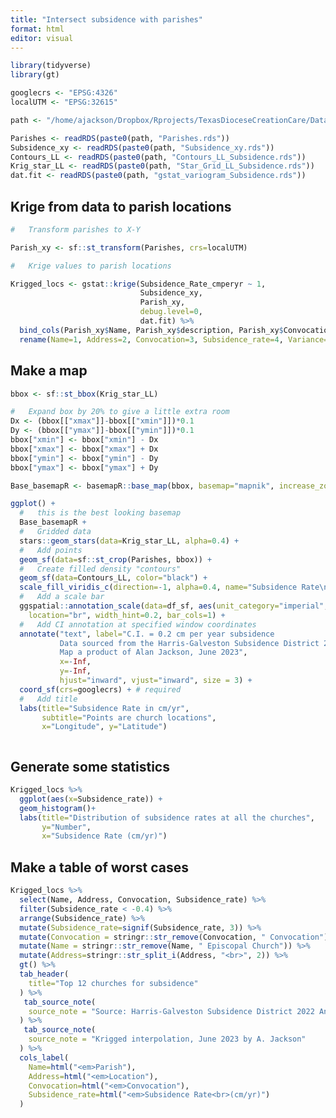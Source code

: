 ```yaml
---
title: "Intersect subsidence with parishes"
format: html
editor: visual
---
```



```r

library(tidyverse)
library(gt)

googlecrs <- "EPSG:4326"
localUTM <- "EPSG:32615"

path <- "/home/ajackson/Dropbox/Rprojects/TexasDioceseCreationCare/Data/"

Parishes <- readRDS(paste0(path, "Parishes.rds"))
Subsidence_xy <- readRDS(paste0(path, "Subsidence_xy.rds"))
Contours_LL <- readRDS(paste0(path, "Contours_LL_Subsidence.rds"))
Krig_star_LL <- readRDS(paste0(path, "Star_Grid_LL_Subsidence.rds"))
dat.fit <- readRDS(paste0(path, "gstat_variogram_Subsidence.rds"))


```

##    Krige from data to parish locations

```r

#   Transform parishes to X-Y

Parish_xy <- sf::st_transform(Parishes, crs=localUTM)

#   Krige values to parish locations

Krigged_locs <- gstat::krige(Subsidence_Rate_cmperyr ~ 1,
                             Subsidence_xy,
                             Parish_xy,
                             debug.level=0,
                             dat.fit) %>% 
  bind_cols(Parish_xy$Name, Parish_xy$description, Parish_xy$Convocation, .) %>% 
  rename(Name=1, Address=2, Convocation=3, Subsidence_rate=4, Variance=5)


```

##   Make a map

```r

bbox <- sf::st_bbox(Krig_star_LL)

#   Expand box by 20% to give a little extra room
Dx <- (bbox[["xmax"]]-bbox[["xmin"]])*0.1
Dy <- (bbox[["ymax"]]-bbox[["ymin"]])*0.1
bbox["xmin"] <- bbox["xmin"] - Dx
bbox["xmax"] <- bbox["xmax"] + Dx
bbox["ymin"] <- bbox["ymin"] - Dy
bbox["ymax"] <- bbox["ymax"] + Dy

Base_basemapR <- basemapR::base_map(bbox, basemap="mapnik", increase_zoom=2)

ggplot() +
  #   this is the best looking basemap
  Base_basemapR +
  #   Gridded data
  stars::geom_stars(data=Krig_star_LL, alpha=0.4) +  
  #   Add points
  geom_sf(data=sf::st_crop(Parishes, bbox)) +
  #   Create filled density "contours" 
  geom_sf(data=Contours_LL, color="black") +
  scale_fill_viridis_c(direction=-1, alpha=0.4, name="Subsidence Rate\n(cm/yr)") +
  #   Add a scale bar
  ggspatial::annotation_scale(data=df_sf, aes(unit_category="imperial", style="ticks"),
    location="br", width_hint=0.2, bar_cols=1) +
  #   Add CI annotation at specified window coordinates
  annotate("text", label="C.I. = 0.2 cm per year subsidence
           Data sourced from the Harris-Galveston Subsidence District 2022 Annual Groundwater Report
           Map a product of Alan Jackson, June 2023", 
           x=-Inf, 
           y=-Inf,
           hjust="inward", vjust="inward", size = 3) +
  coord_sf(crs=googlecrs) + # required 
  #   Add title
  labs(title="Subsidence Rate in cm/yr",
       subtitle="Points are church locations",
       x="Longitude", y="Latitude")



```

##    Generate some statistics

```r

Krigged_locs %>% 
  ggplot(aes(x=Subsidence_rate)) +
  geom_histogram()+
  labs(title="Distribution of subsidence rates at all the churches",
       y="Number",
       x="Subsidence Rate (cm/yr)")

```

##    Make a table of worst cases

```r

Krigged_locs %>% 
  select(Name, Address, Convocation, Subsidence_rate) %>% 
  filter(Subsidence_rate < -0.4) %>% 
  arrange(Subsidence_rate) %>% 
  mutate(Subsidence_rate=signif(Subsidence_rate, 3)) %>% 
  mutate(Convocation = stringr::str_remove(Convocation, " Convocation")) %>% 
  mutate(Name = stringr::str_remove(Name, " Episcopal Church")) %>% 
  mutate(Address=stringr::str_split_i(Address, "<br>", 2)) %>% 
  gt() %>% 
  tab_header(
    title="Top 12 churches for subsidence"
  ) %>% 
   tab_source_note(
    source_note = "Source: Harris-Galveston Subsidence District 2022 Annual Groundwater Report"
  ) %>% 
   tab_source_note(
    source_note = "Krigged interpolation, June 2023 by A. Jackson"
  ) %>% 
  cols_label(
    Name=html("<em>Parish"),
    Address=html("<em>Location"),
    Convocation=html("<em>Convocation"),
    Subsidence_rate=html("<em>Subsidence Rate<br>(cm/yr)")
  )
  

```

